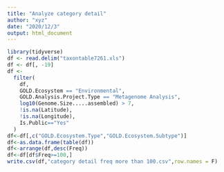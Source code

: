 ```yaml
---
title: "Analyze category detail"
author: "xyz"
date: "2020/12/3"
output: html_document
---
```


```r
library(tidyverse)
df <- read.delim("taxontable7261.xls")
df <- df[, -19]
df <-
  filter(
    df,
    GOLD.Ecosystem == "Environmental",
    GOLD.Analysis.Project.Type == "Metagenome Analysis",
    log10(Genome.Size.....assembled) > 7,
    !is.na(Latitude),
    !is.na(Longitude),
    Is.Public=="Yes"
  )
df<-df[,c("GOLD.Ecosystem.Type","GOLD.Ecosystem.Subtype")]
df<-as.data.frame(table(df))
df<-arrange(df,desc(Freq))
df<-df[df$Freq>=100,]
write.csv(df,"category detail freq more than 100.csv",row.names = F)
```

